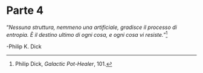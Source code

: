 # Parte 4 {.unnumbered}

"*Nessuna struttura, nemmeno una artificiale, gradisce il processo di entropia. È il destino ultimo di ogni cosa, e ogni cosa vi resiste.*"[^197]

-Philip K. Dick

[^197]: Philip Dick, *Galactic Pot-Healer*, 101.
